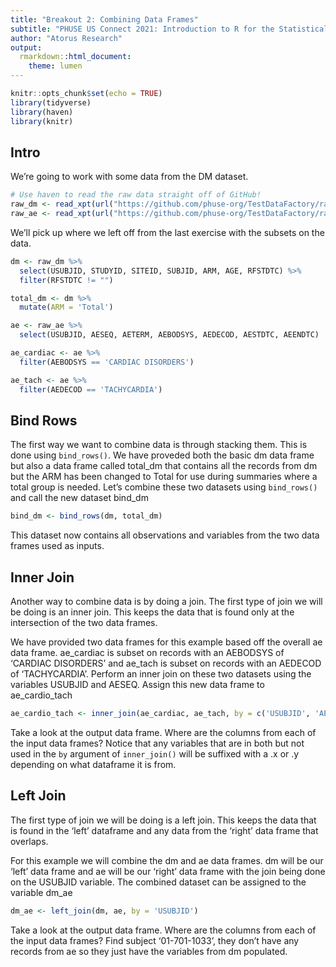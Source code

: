 ```yaml
---
title: "Breakout 2: Combining Data Frames"
subtitle: "PHUSE US Connect 2021: Introduction to R for the Statistical Programmer"
author: "Atorus Research"
output:
  rmarkdown::html_document:
    theme: lumen
---
```


```r
knitr::opts_chunk$set(echo = TRUE)
library(tidyverse)
library(haven)
library(knitr)
```

## Intro

We're going to work with some data from the DM dataset.

```r
# Use haven to read the raw data straight off of GitHub!
raw_dm <- read_xpt(url("https://github.com/phuse-org/TestDataFactory/raw/main/Updated/TDF_SDTM/dm.xpt"))
raw_ae <- read_xpt(url("https://github.com/phuse-org/TestDataFactory/raw/main/Updated/TDF_SDTM/ae.xpt"))
```

We'll pick up where we left off from the last exercise with the subsets on the data.

```r
dm <- raw_dm %>% 
  select(USUBJID, STUDYID, SITEID, SUBJID, ARM, AGE, RFSTDTC) %>% 
  filter(RFSTDTC != "")

total_dm <- dm %>% 
  mutate(ARM = 'Total')

ae <- raw_ae %>% 
  select(USUBJID, AESEQ, AETERM, AEBODSYS, AEDECOD, AESTDTC, AEENDTC)

ae_cardiac <- ae %>% 
  filter(AEBODSYS == 'CARDIAC DISORDERS')

ae_tach <- ae %>% 
  filter(AEDECOD == 'TACHYCARDIA')
```

## Bind Rows
The first way we want to combine data is through stacking them.  This is done using `bind_rows()`.  We have proveded both the basic dm data frame but also a data frame called total_dm that contains all the records from dm but the ARM has been changed to Total for use during summaries where a total group is needed.  Let's combine these two datasets using `bind_rows()` and call the new dataset bind_dm

```r
bind_dm <- bind_rows(dm, total_dm)
```

This dataset now contains all observations and variables from the two data frames used as inputs.

## Inner Join
Another way to combine data is by doing a join.  The first type of join we will be doing is an inner join.  This keeps the data that is found only at the intersection of the two data frames.  

We have provided two data frames for this example based off the overall ae data frame.  ae_cardiac is subset on records with an AEBODSYS of 'CARDIAC DISORDERS' and ae_tach is subset on records with an AEDECOD of 'TACHYCARDIA'.  Perform an inner join on these two datasets using the variables USUBJID and AESEQ.  Assign this new data frame to ae_cardio_tach

```r
ae_cardio_tach <- inner_join(ae_cardiac, ae_tach, by = c('USUBJID', 'AESEQ'))
```

Take a look at the output data frame.  Where are the columns from each of the input data frames?  Notice that any variables that are in both but not used in the `by` argument of `inner_join()` will be suffixed with a .x or .y depending on what dataframe it is from.

## Left Join
The first type of join we will be doing is a left join.  This keeps the data that is found in the 'left' dataframe and any data from the 'right' data frame that overlaps. 

For this example we will combine the dm and ae data frames.  dm will be our 'left' data frame and ae will be our 'right' data frame with the join being done on the USUBJID variable.  The combined dataset can be assigned to the variable dm_ae

```r
dm_ae <- left_join(dm, ae, by = 'USUBJID')
```

Take a look at the output data frame.  Where are the columns from each of the input data frames?  Find subject '01-701-1033', they don't have any records from ae so they just have the variables from dm populated.



